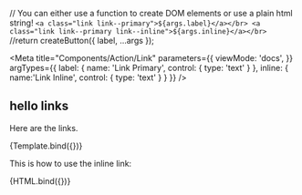 
  // You can either use a function to create DOM elements or use a plain html string!
    `
    <a class="link link--primary">${args.label}</a></br>
    <a class="link link--primary link--inline">${args.inline}</a></br>
   `
  //return createButton({ label, ...args });



<Meta 
title="Components/Action/Link" 
parameters={{
  viewMode: 'docs',
}}
argTypes={{
      label: { 
        name: 'Link Primary',
        control: { type: 'text' } 
      },
      inline: { 
        name:'Link Inline',
        control: { type: 'text' } 
      }
    }}
    />

## hello links

Here are the links.

<Canvas>
  <Story 
    name="Overview"
    args={{
      label: 'Link Primary',
      inline: 'Primary Link Inline'
    }}
    parameters={{ viewMode: 'story',}}
  >
    {Template.bind({})}
  </Story>
</Canvas>

This is how to use the inline link:

<Canvas>
  <Story 
      name="inline"
      args={{
        label: 'Link Primary',
        inline: 'Primary Link Inline'
      }}
      parameters={{
          controls: { disable: true },
          docs: { source: { code: html } },
          storySource: { source: html },
      }}
      argTypes={{
      label: { control: { type: null } },
      inline: { control: { type: null } },
    }}
    >
     {HTML.bind({})}
  </Story>
</Canvas>
